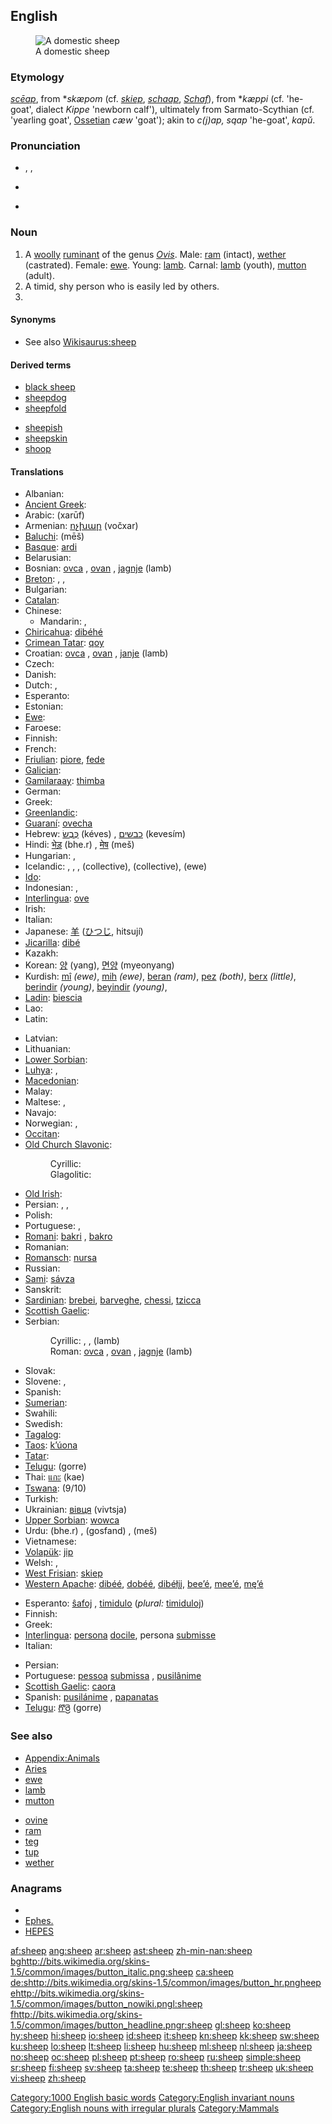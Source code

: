 {{wikipedia|dab=sheep (disambiguation)|sheep}}
==English==
[[Image:Ovis orientalis aries 'Skudde' (aka).jpg|thumb|A domestic sheep]]

===Etymology===
{{etyl|ang}} ''[[sceap|scēap]]'', from {{proto|Germanic}} *''skæpom'' (cf. {{etyl|fy|-}} ''[[skiep]]'', {{etyl|nl|-}} ''[[schaap]]'', {{etyl|de|-}} ''[[Schaf]]''), from *''kæppi'' (cf. {{etyl|non|-}} {{term|kjappi}} 'he-goat', {{etyl|de|-}} dialect ''Kippe'' 'newborn calf'), ultimately from Sarmato-Scythian (cf. {{etyl|fa|-}} {{term|čapiš}} 'yearling goat', [[Ossetian]] ''cæw'' 'goat'); akin to {{etyl|sq|-}} ''c(j)ap, sqap'' 'he-goat', {{etyl|cu|-}} ''kapŭ''.

===Pronunciation===
* {{a|RP|US}} {{enPR|shēp}}, {{IPA|/ʃiːp/}}, {{SAMPA|/Si:p/}}
* {{audio|en-us-sheep.ogg|Audio (US)}}
* {{audio|En-uk-a sheep.ogg|Audio (UK)}}
*: {{IPAchar|[[Rhymes:English:-iːp|Rhymes: -iːp]]}}

===Noun===
{{wikipedia}}
{{en-noun|sheep}}

# A [[woolly]] [[ruminant]] of the genus ''[[Ovis]]''. Male: [[ram]] (intact), [[wether]] (castrated). Female: [[ewe]]. Young: [[lamb]]. Carnal: [[lamb]] (youth), [[mutton]] (adult).
# A timid, shy person who is easily led by others.
# {{plural of|[[shoop#Etymology 2|shoop]]}}

====Synonyms====
* See also [[Wikisaurus:sheep]]

====Derived terms====
{{top2}}
* [[black sheep]]
* [[sheepdog]]
* [[sheepfold]]
{{mid2}}
* [[sheepish]]
* [[sheepskin]]
* [[shoop]] {{i|chiefly-humorous back-formation}}
{{bottom}}

====Translations====
{{trans-top|animal}}
* Albanian: {{t-|sq|dele|f|xs=Albanian}}
* [[Ancient Greek]]: {{tø|grc|ὄϊς|m|f|tr=oïs|sc=polytonic}}
* Arabic: {{Arab|[[خروف]]}} (xarūf) {{m}}
* Armenian: [[ոչխար]] (vočxar)
* [[Baluchi]]: {{Arab|[[میش]]}} (mēš)
* [[Basque]]: [[ardi]]
* Belarusian: {{t|be|авечка|f|tr=avečka|xs=Belarusian}}
* Bosnian: [[ovca]] {{f}}, [[ovan]] {{m}}, [[jagnje]] {{n}} (lamb)
* [[Breton]]: {{t+|br|dañvad|m|xs=Breton}}, {{t+|br|maout|m|xs=Breton}},  {{t|br|dañvadez|xs=Breton}}
* Bulgarian: {{t+|bg|овца|f|tr=ovtsa}}
* [[Catalan]]: {{t-|ca|ovella|f}}
* Chinese:
** Mandarin: {{t-|cmn|綿羊|sc=Hani}}, {{t-|cmn|绵羊|tr=miányáng|sc=Hani}}
* [[Chiricahua]]: [[dibéhé]]
* [[Crimean Tatar]]: [[qoy]]
* Croatian: [[ovca]] {{f}}, [[ovan]] {{m}}, [[janje]] {{n}} (lamb)
* Czech: {{t-|cs|ovce|f}}
* Danish: {{t+|da|får|n}}
* Dutch: {{t+|nl|schaap|n}}, {{t+|nl|schapen|p}}
* Esperanto: {{t-|eo|ŝafo|xs=Esperanto}}
* Estonian: {{t+|et|lammas}}
* [[Ewe]]: {{tø|ee|alẽ|xs=Ewe}}
* Faroese: {{t+|fo|seyður|xs=Faroese}}
* Finnish: {{t+|fi|lammas}}
* French: {{t+|fr|mouton|m}}
* [[Friulian]]: [[piore]], [[fede]]
* [[Galician]]: {{t+|gl|ovella|f|xs=Galician}}
* [[Gamilaraay]]: [[thimba]]
* German: {{t+|de|Schaf|n}}
* Greek: {{t+|el|πρόβατο|n|tr=próvato}}
* [[Greenlandic]]: {{t+|kl|sava|xs=Greenlandic}}
* [[Guaraní]]: [[ovecha]]
* Hebrew: [[כבש|כֶּבֶשׂ]] (kéves) {{m}}, [[כבשים]] (kevesím) {{p}}
* Hindi: [[भेड़]] (bhe.r) {{f}}, [[मेष]] (meš) {{m}}
* Hungarian: {{t+|hu|juh}}, {{t+|hu|birka}}
* Icelandic: {{t+|is|sauður|m}}, {{t+|is|sauðkind|f}}, {{t+|is|kind|f}}, {{t+|is|fé|n}} (collective), {{t+|is|sauðfé|n}} (collective), {{t+|is|ær|f}} (ewe)
* [[Ido]]: {{t+|io|mutono|xs=Ido}}
* Indonesian: {{t+|id|domba|xs=Indonesian}}, {{t+|id|biri-biri|xs=Indonesian}}
* [[Interlingua]]: [[ove]]
* Irish: {{t+|ga|caora|f|xs=Irish}}
* Italian: {{t+|it|pecora|f}}
* Japanese: [[羊]] ([[ひつじ]], hitsují)
* [[Jicarilla]]: [[dibé]]
* Kazakh: {{t-|kk|қой|tr=qoy|sc=Cyrl|xs=Kazakh}}
* Korean: [[양]] (yang), [[면양]] (myeonyang)
* Kurdish: [[mî]] ''(ewe)'', [[mih]] ''(ewe)'', [[beran]] ''(ram)'', [[pez]] ''(both)'', [[berx]] ''(little)'', [[berindir]] ''(young)'', [[beyindir]] ''(young)'', {{ku-Arab|[[مه‌ڕ]]}}
* [[Ladin]]: [[biescia]]
* Lao: {{t+|lo|ແກະ|tr=kë'|sc=Laoo|xs=Lao}}
* Latin: {{t+|la|ovis|f}}
{{trans-mid}}
* Latvian: {{t-|lv|aita|xs=Latvian}}
* Lithuanian: {{t+|lt|avis|xs=Lithuanian}}
* [[Lower Sorbian]]: {{tø|dsb|wójca|f|xs=Lower Sorbian}}
* [[Luhya]]: {{tø|luy|likhese}},  {{tø|luy|likhese}}
* [[Macedonian]]: {{t-|mk|овца|f|tr=óvca}}
* Malay: {{t-|ms|kambing biri biri|xs=Malay}}
* Maltese: {{t-|mt|nagħġa|xs=Maltese}},  {{t|mt|nagħaġ|p|xs=Maltese}}
* Navajo: {{tø|nv|dibé}}
* Norwegian: {{t+|no|sau|m}}, {{t-|no|får|n}}
* [[Occitan]]: {{t+|oc|feda|f|xs=Occitan}}
* [[Old Church Slavonic]]:
*: Cyrillic: {{tø|cu|овьца|f|tr=ovĭca|sc=Cyrs}}
*: Glagolitic: {{tø|cu|ⰑⰂⰠⰜⰀ|f|tr=ovĭca|sc=Glag}}
* [[Old Irish]]: {{tø|sga|cáera|f}}
* Persian: {{t-|fa|گوسفند|tr=gosfand|xs=Persian}}, {{t-|fa|میش|tr=mêš|xs=Persian}}, {{t|fa|قوچ|tr=ghuĉ|xs=Persian}}
* Polish: {{t+|pl|owca|f}}
* Portuguese: {{t+|pt|carneiro|m}}, {{t+|pt|ovelha|f}}
* [[Romani]]: [[bakri]] {{f}}, [[bakro]] {{m}}
* Romanian: {{t+|ro|oaie}}
* [[Romansch]]: [[nursa]]
* Russian: {{t+|ru|овца|f|tr=ovtsá}}
* [[Sami]]: [[sávza]]
* Sanskrit: {{t-|sa|अवि|m|f|tr=avi|xs=Sanskrit}}
* [[Sardinian]]: [[brebei]], [[barveghe]], [[chessi]], [[tzicca]]
* [[Scottish Gaelic]]: {{t-|gd|caora|f|xs=Scottish Gaelic}}
* Serbian:
*: Cyrillic: {{t-|sr|овца|f|sc=Cyrl}}, {{t-|sr|ован|m|sc=Cyrl}}, {{t-|sr|јагње|n|sc=Cyrl}} (lamb)
*: Roman: [[ovca]] {{f}}, [[ovan]] {{m}}, [[jagnje]] {{n}} (lamb)
* Slovak: {{t-|sk|ovca|f}}
* Slovene: {{t+|sl|ovca|f}}, {{t+|sl|oven|m}}
* Spanish: {{t+|es|oveja|f}}
* [[Sumerian]]: {{tø|sux|𒇻|tr=UDU|sc=Xsux}}
* Swahili: {{t+|sw|kondoo|xs=Swahili}}
* Swedish: {{t+|sv|får|n}}
* [[Tagalog]]: {{t+|tl|tupa|xs=Tagalog}}
* [[Taos]]: [[k’úona]]
* [[Tatar]]: {{t+|tt|сарык|sc=Cyrl|xs=Tatar}}
* [[Telugu]]: {{t+|te|గొర్రె}} (gorre)
* Thai: [[แกะ]] (kae)
* [[Tswana]]: {{t-|tn|nku|xs=Tswana}} (9/10)
* Turkish: {{t+|tr|koyun}}
* Ukrainian: [[вівця]] (vivtsja) {{f}}
* [[Upper Sorbian]]: [[wowca]] {{f}}
* Urdu: {{ur-Arab|[[بھیڑ]]}} (bhe.r) {{f}}, {{ur-Arab|[[گوسفند]]}} (gosfand) {{f}}, {{ur-Arab|[[میش]]}} (meš) {{m}}
* Vietnamese: {{t+|vi|cừu|xs=Vietnamese}}
* [[Volapük]]: [[jip]]
* Welsh: {{t-|cy|dafad|f|xs=Welsh}}, {{t+|cy|defaid|p|xs=Welsh}}
* [[West Frisian]]: [[skiep]]
* [[Western Apache]]: [[dibéé]], [[dobéé]], [[dibéłįį]], [[bee’é]], [[mee’é]], [[mę’é]]
{{trans-bottom}}

{{trans-top|shy person}}
* Esperanto: [[ŝafoj]] {{p}}, [[timidulo]] (''plural:'' [[timiduloj]])
* Finnish: {{t-|fi|hiirulainen}}
* Greek: {{t+|el|πρόβατο|n|tr=próvato}}
* [[Interlingua]]: [[persona]] [[docile]], persona [[submisse]]
* Italian: {{t+|it|pecora|f}}
{{trans-mid}}
* Persian: {{t|fa|بزدل|tr=bozdel|xs=Persian}}
* Portuguese: [[pessoa]] [[submissa]] {{f}}, [[pusilânime]] {{m|f}}
* [[Scottish Gaelic]]: [[caora]]
* Spanish: [[pusilánime]] {{m|f}}, [[papanatas]] {{m|f}}
* [[Telugu]]: [[గొర్రె]] (gorre)
{{trans-bottom}}

===See also===
{{top2}}
* [[Appendix:Animals]]
* [[Aries]]
* [[ewe]]
* [[lamb]]
* [[mutton]]
{{mid2}}
* [[ovine]]
* [[ram]]
* [[teg]]
* [[tup]]
* [[wether]]
{{bottom}}

===Anagrams===
* {{alphagram|eehps}}
* [[Ephes.#English|Ephes.]]
* [[HEPES#English|HEPES]]

[[Category:1000 English basic words]]
[[Category:English invariant nouns]]
[[Category:English nouns with irregular plurals]]
[[Category:Mammals]]

[[af:sheep]]
[[ang:sheep]]
[[ar:sheep]]
[[ast:sheep]]
[[zh-min-nan:sheep]]
[[bghttp://bits.wikimedia.org/skins-1.5/common/images/button_italic.png:sheep]]
[[ca:sheep]]
[[de:shttp://bits.wikimedia.org/skins-1.5/common/images/button_hr.pngheep]]
[[ehttp://bits.wikimedia.org/skins-1.5/common/images/button_nowiki.pngl:sheep]]
[[fhttp://bits.wikimedia.org/skins-1.5/common/images/button_headline.pngr:sheep]]
[[gl:sheep]]
[[ko:sheep]]
[[hy:sheep]]
[[hi:sheep]]
[[io:sheep]]
[[id:sheep]]
[[it:sheep]]
[[kn:sheep]]
[[kk:sheep]]
[[sw:sheep]]
[[ku:sheep]]
[[lo:sheep]]
[[lt:sheep]]
[[li:sheep]]
[[hu:sheep]]
[[ml:sheep]]
[[nl:sheep]]
[[ja:sheep]]
[[no:sheep]]
[[oc:sheep]]
[[pl:sheep]]
[[pt:sheep]]
[[ro:sheep]]
[[ru:sheep]]
[[simple:sheep]]
[[sr:sheep]]
[[fi:sheep]]
[[sv:sheep]]
[[ta:sheep]]
[[te:sheep]]
[[th:sheep]]
[[tr:sheep]]
[[uk:sheep]]
[[vi:sheep]]
[[zh:sheep]]
'''''{{subst:sheep}}'''''